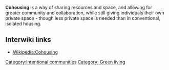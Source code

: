 {{topic header| default.png |Cohousing}}
'''Cohousing''' is a way of sharing resources and space, and allowing for greater community and collaboration, while still giving individuals their own private space - though less private space is needed than in conventional, isolated housing. 

== Interwiki links ==

* [[Wikipedia:Cohousing]]

[[Category:Intentional communities]]
[[Category: Green living]]